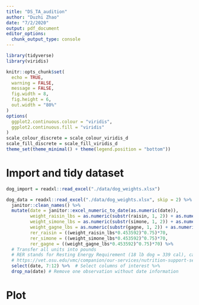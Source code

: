 ```yaml
---
title: "DS_TA_audition"
author: "Duzhi Zhao"
date: "7/2/2020"
output: pdf_document
editor_options: 
  chunk_output_type: console
---
```


```r
library(tidyverse)
library(viridis)

knitr::opts_chunk$set(
  echo = TRUE,
  warning = FALSE,
  message = FALSE,
  fig.width = 8, 
  fig.height = 6,
  out.width = "80%"
)
options(
  ggplot2.continuous.colour = "viridis",
  ggplot2.continuous.fill = "viridis"
)
scale_colour_discrete = scale_colour_viridis_d
scale_fill_discrete = scale_fill_viridis_d
theme_set(theme_minimal() + theme(legend.position = "bottom"))
```

# Import and tidy dataset
```r
dog_import = readxl::read_excel("./data/dog_weights.xlsx") 

dog_data = readxl::read_excel("./data/dog_weights.xlsx", skip = 2) %>% 
  janitor::clean_names() %>% 
  mutate(date = janitor::excel_numeric_to_date(as.numeric(date)),
         weight_raisin_lbs = as.numeric(substr(raisin, 1, 2)) + as.numeric(substr(raisin, 3, 5))*0.0625,
         weight_simone_lbs = as.numeric(substr(simone, 1, 2)) + as.numeric(substr(simone, 3, 5))*0.0625,
         weight_gagne_lbs = as.numeric(substr(gagne, 1, 2)) + as.numeric(substr(gagne, 3, 5))*0.0625,
         rer_raisin = ((weight_raisin_lbs*0.453592)^0.75)*70,
         rer_simone = ((weight_simone_lbs*0.453592)^0.75)*70,
         rer_gagne = ((weight_gagne_lbs*0.453592)^0.75)*70) %>% 
  # Transfer all units into pounds
  # RER stands for Resting Energy Requirement (18 lb dog = 339 cal), calculated based on the following source:
  # https://vet.osu.edu/vmc/companion/our-services/nutrition-support-service/basic-calorie-calculator
  select(date, 7:12) %>%  # Select columns of interest %>% 
  drop_na(date) # Remove one observation without date information
```

# Plot
```r

```

